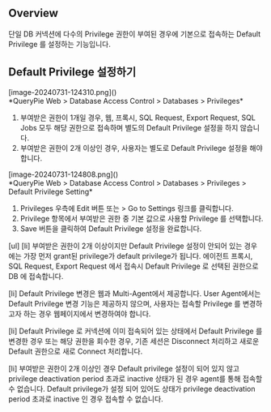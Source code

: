
## Overview
단일 DB 커넥션에 다수의 Privilege 권한이 부여된 경우에 기본으로 접속하는 Default Privilege 를 설정하는 기능입니다.

## Default Privilege 설정하기
<p align="center">
<div>[image-20240731-124310.png]()</div>
*QueryPie Web &gt; Database Access Control &gt; Databases &gt; Privileges*
</p>

1. 부여받은 권한이 1개일 경우, 웹, 프록시, SQL Request, Export Request, SQL Jobs 모두 해당 권한으로 접속하며 별도의 Default Privilege 설정을 하지 않습니다.
2. 부여받은 권한이 2개 이상인 경우, 사용자는 별도로 Default Privilege 설정을 해야합니다.

<p align="center">
<div>[image-20240731-124808.png]()</div>
*QueryPie Web &gt; Database Access Control &gt; Databases &gt; Privileges &gt; Default Privilege Setting*
</p>

1. Privileges 우측에 Edit 버튼 또는 > Go to Settings 링크를 클릭합니다.
2. Privilege 항목에서 부여받은 권한 중 기본 값으로 사용할 Privilege 를 선택합니다.
3. Save 버튼을 클릭하여 Default Privilege 설정을 완료합니다.

<Callout type="important">
[ul]
[li]
부여받은 권한이 2개 이상이지만 Default Privilege 설정이 안되어 있는 경우에는 가장 먼저 grant된 privilege가 default privilege가 됩니다. 에이전트 프록시, SQL Request, Export Request 에서 접속시 Default Privilege 로 선택된 권한으로 DB 에 접속합니다. 

[li]
Default Privilege 변경은 웹과 Multi-Agent에서 제공합니다. User Agent에서는 Default Privilege 변경 기능은 제공하지 않으며, 사용자는 접속할 Privilege 를 변경하고자 하는 경우 웹페이지에서 변경하여야 합니다. 

[li]
Default Privilege 로 커넥션에 이미 접속되어 있는 상태에서 Default Privilege 를 변경한 경우 또는 해당 권한을 회수한 경우, 기존 세션은 Disconnect 처리하고 새로운 Default 권한으로 새로 Connect 처리합니다. 

[li]
부여받은 권한이 2개 이상인 경우 Default privilege 설정이 되어 있지 않고 privilege deactivation period 초과로 inactive 상태가 된 경우 agent를 통해 접속할 수 없습니다. Default privilege가 설정 되어 있어도 상태가 privilege deactivation period 초과로 inactive 인 경우 접속할 수 없습니다. 


</Callout>

